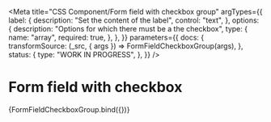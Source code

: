 <!--
@license EUPL-1.2
Copyright (c) 2021 Gemeente Utrecht
Copyright (c) 2021 Robbert Broersma
-->


<Meta
  title="CSS Component/Form field with checkbox group"
  argTypes={{
    label: {
      description: "Set the content of the label",
      control: "text",
    },
    options: {
      description: "Options for which there must be a the checkbox",
      type: {
        name: "array",
        required: true,
      },
    },
  }}
  parameters={{
    docs: {
      transformSource: (_src, { args }) => FormFieldCheckboxGroup(args),
    },
    status: {
      type: "WORK IN PROGRESS",
    },
  }}
/>

# Form field with checkbox

<Canvas>
  <Story
    name="Form field with checkbox group"
    args={{
      label: "Ik verklaar dat de volgende beweringen kloppen:",
      options: [
        {
          name: "requirement1",
          value: "true",
          label: "Ik sta niet onder curatele",
          checked: true,
        },
        {
          name: "requirement2",
          value: "true",
          label: "Ik ben woonachtig in Nederland",
        },
        {
          name: "requirement3",
          value: "true",
          label: "Ik trouw niet onder dwang",
        },
      ],
    }}
  >
    {FormFieldCheckboxGroup.bind({})}
  </Story>
</Canvas>

<ArgsTable story="Form field with checkbox group" />
